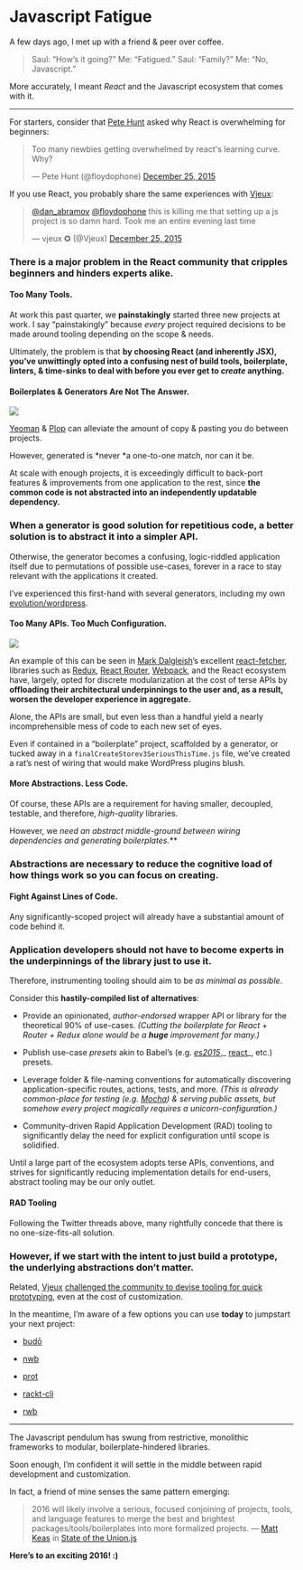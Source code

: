 

# Javascript Fatigue

A few days ago, I met up with a friend & peer over coffee.

> Saul: “How’s it going?”
> Me: “Fatigued.”
> Saul: “Family?”
> Me: “No, Javascript.”

More accurately, I meant _React_ and the Javascript ecosystem that comes with it.

---

For starters, consider that [Pete Hunt](https://medium.com/u/3b799f227b58) asked why React is overwhelming for beginners:

<blockquote class="twitter-tweet"><p lang="en" dir="ltr">Too many newbies getting overwhelmed by react&#39;s learning curve. Why?</p>&mdash; Pete Hunt (@floydophone) <a href="https://twitter.com/floydophone/status/680226147213426688?ref_src=twsrc%5Etfw">December 25, 2015</a></blockquote>
<script async src="https://platform.twitter.com/widgets.js" charSet="utf-8"></script>

If you use React, you probably share the same experiences with [Vjeux](https://medium.com/u/46fa99d9bca4):

<blockquote class="twitter-tweet"><p lang="en" dir="ltr"><a href="https://twitter.com/dan_abramov?ref_src=twsrc%5Etfw">@dan_abramov</a> <a href="https://twitter.com/floydophone?ref_src=twsrc%5Etfw">@floydophone</a> this is killing me that setting up a js project is so damn hard. Took me an entire evening last time</p>&mdash; vjeux ✪ (@Vjeux) <a href="https://twitter.com/Vjeux/status/680236138171244544?ref_src=twsrc%5Etfw">December 25, 2015</a></blockquote>
<script async src="https://platform.twitter.com/widgets.js" charSet="utf-8"></script>

### There is a major problem in the React community that cripples beginners and hinders experts alike.

#### Too Many Tools.

At work this past quarter, we **painstakingly** started three new projects at work. I say “painstakingly” because _every_ project required decisions to be made around tooling depending on the scope & needs.

Ultimately, the problem is that **by choosing React (and inherently JSX), you’ve unwittingly opted into a confusing nest of build tools, boilerplate, linters, & time-sinks to deal with before you ever get to _create_ anything.**

#### Boilerplates & Generators Are Not The Answer.

![](https://cdn-images-1.medium.com/max/1800/1*H4Y_NLqni0G4L5oL-hPmqw.png)

[Yeoman](http://yeoman.io/) & [Plop](https://github.com/amwmedia/plop) can alleviate the amount of copy & pasting you do between projects.

However, generated is *never *a one-to-one match, nor can it be.

At scale with enough projects, it is exceedingly difficult to back-port features & improvements from one application to the rest, since **the common code is not abstracted into an independently updatable dependency.**

### When a generator is good solution for repetitious code, a better solution is to abstract it into a simpler API.

Otherwise, the generator becomes a confusing, logic-riddled application itself due to permutations of possible use-cases, forever in a race to stay relevant with the applications it created.

I’ve experienced this first-hand with several generators, including my own [evolution/wordpress](https://github.com/evolution/wordpress).

#### Too Many APIs. Too Much Configuration.

![](https://cdn-images-1.medium.com/max/2652/1*I7CseoZiupct37LZzWINEg.png)

An example of this can be seen in [Mark Dalgleish](https://medium.com/u/d7225e72eea)’s excellent [react-fetcher](https://github.com/markdalgleish/react-fetcher#example-usage-with-react-router-and-redux), libraries such as [Redux](https://github.com/rackt/redux), [React Router](https://github.com/rackt/react-router), [Webpack](http://webpack.github.io/), and the React ecosystem have, largely, opted for discrete modularization at the cost of terse APIs by **offloading their architectural underpinnings to the user and, as a result, worsen the developer experience in aggregate.**

Alone, the APIs are small, but even less than a handful yield a nearly incomprehensible mess of code to each new set of eyes.

Even if contained in a “boilerplate” project, scaffolded by a generator, or tucked away in a `finalCreateStorev3SeriousThisTime.js` file, we’ve created a rat’s nest of wiring that would make WordPress plugins blush.

#### More Abstractions. Less Code.

Of course, these APIs are a requirement for having smaller, decoupled, testable, and therefore, _high-quality_ libraries.

However, we **need an abstract middle-ground between wiring dependencies and generating boilerplates*.***

### Abstractions are necessary to reduce the cognitive load of how things work so you can focus on creating.

#### Fight Against Lines of Code.

Any significantly-scoped project will already have a substantial amount of code behind it.

### Application developers should not have to become experts in the underpinnings of the library just to use it.

Therefore, instrumenting tooling should aim to be _as minimal as possible_.

Consider this **hastily-compiled list of alternatives**:

- Provide an opinionated, _author-endorsed_ wrapper API or library for the theoretical 90% of use-cases.
  _(Cutting the boilerplate for React + Router + Redux alone would be a **huge** improvement for many.)_

- Publish use-case _presets_ akin to Babel’s (e.g. [_es2015_](https://www.npmjs.com/package/babel-preset-es2015),_ [react](https://www.npmjs.com/package/babel-preset-react)_, etc.) presets.

- Leverage folder & file-naming conventions for automatically discovering application-specific routes, actions, tests, and more.
  _(This is already common-place for testing (e.g. [Mocha](http://mochajs.org/)) & serving public assets, but somehow every project magically requires a unicorn-configuration.)_

- Community-driven Rapid Application Development (RAD) tooling to significantly delay the need for explicit configuration until scope is solidified.

Until a large part of the ecosystem adopts terse APIs, conventions, and strives for significantly reducing implementation details for end-users, abstract tooling may be our only outlet.

#### RAD Tooling

Following the Twitter threads above, many rightfully concede that there is no one-size-fits-all solution.

### However, if we start with the intent to just build a prototype, the underlying abstractions don’t matter.

Related, [Vjeux](https://medium.com/u/46fa99d9bca4) [challenged the community to devise tooling for quick prototyping](http://blog.vjeux.com/2015/javascript/challenge-best-javascript-setup-for-quick-prototyping.html), even at the cost of customization.

In the meantime, I’m aware of a few options you can use **today** to jumpstart your next project:

- [budō](https://github.com/mattdesl/budo)

- [nwb](https://github.com/insin/nwb)

- [prot](https://github.com/mattdesl/prot)

- [rackt-cli](https://github.com/mzabriskie/rackt-cli)

- [rwb](https://github.com/petehunt/rwb)

---

The Javascript pendulum has swung from restrictive, monolithic frameworks to modular, boilerplate-hindered libraries.

Soon enough, I’m confident it will settle in the middle between rapid development and customization.

In fact, a friend of mine senses the same pattern emerging:

> 2016 will likely involve a serious, focused conjoining of projects, tools, and language features to merge the best and brightest packages/tools/boilerplates into more formalized projects. — [Matt Keas](https://medium.com/u/c3b0eb0d2398) in [State of the Union.js](https://medium.com/@matthiasak/state-of-the-union-js-d664bdbffd14#---0-187.wwfrbc5v4)

**Here’s to an exciting 2016! :)**
